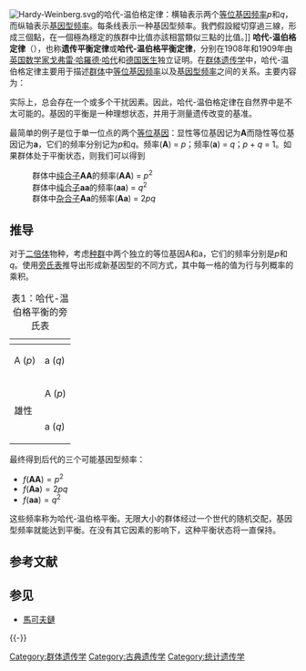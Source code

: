 {{unreferenced|time=2014-03-13T01:06:01+00:00}}
[[File:Hardy-Weinberg.svg|thumb]]的哈代-温伯格定律：横轴表示两个[[等位基因频率|等位基因频率]]''p''和''q''，而纵轴表示[[基因型频率|基因型频率]]。每条线表示一种基因型频率。我們假設縱切穿過三線，形成三個點，在一個極為穩定的族群中比值亦該相當類似三點的比值。]]
'''哈代-温伯格定律'''（{{lang-en|Hardy–Weinberg principle}}），也称'''遗传平衡定律'''或'''哈代-温伯格平衡定律'''，分别在1908年和1909年由[[英国|英国]][[数学家|数学家]][[戈弗雷·哈羅德·哈代|戈弗雷·哈羅德·哈代]]和[[德国|德国]][[医生|医生]]{{link-en|威廉·温伯格|Wilhelm Weinberg}}独立证明。在[[群体遗传学|群体遗传学]]中，哈代-温伯格定律主要用于描述[[种群|群体]]中[[等位基因频率|等位基因频率]]以及[[基因型频率|基因型频率]]之间的关系。主要内容为：

{{Cquote|一个[[種群|族群]]在理想情况（不受特定的干扰因素影响，如非[[随机交配|随机交配]]、[[天择|天择]]、族群迁移、[[突变|突变]]或群体大小有限），经过多个[[世代|世代]]，[[基因频率|基因频率]]与[[基因型频率|基因型频率]]会保持恒定并处于稳定的平衡状态。}}

实际上，总会存在一个或多个干扰因素。因此，哈代-温伯格定律在自然界中是不太可能的。基因的平衡是一种理想状态，并用于测量遗传改变的基准。

最简单的例子是位于单一位点的两个[[等位基因|等位基因]]：显性等位基因记为'''A'''而隐性等位基因记为'''a'''，它们的频率分别记为''p''和''q''。频率('''A''') = ''p''；频率('''a''') = ''q''；''p'' + ''q'' = 1。如果群体处于平衡状态，则我们可以得到

:群体中[[纯合子|纯合子]]'''AA'''的频率('''AA''') = ''p''<sup>2</sup>
:群体中[[纯合子|纯合子]]'''aa'''的频率('''aa''') = ''q''<sup>2</sup>
:群体中[[杂合子|杂合子]]'''Aa'''的频率('''Aa''') = 2''pq''

== 推导 ==
对于[[二倍体|二倍体]]物种，考虑[[种群|种群]]中两个独立的等位基因A和a，它们的频率分别是''p''和''q''。使用[[旁氏表|旁氏表]]推导出形成新基因型的不同方式，其中每一格的值为行与列概率的乘积。

{| class="wikitable"
|+ 表1：哈代-温伯格平衡的旁氏表
|-
!colspan="2" rowspan="2"|
!colspan="2"|雌性
|-
! A (''p'')
! a (''q'')
|-
!rowspan="2"| 雄性
!A (''p'')
|AA (''p''<sup>2</sub>)</sup>
|Aa (''pq'')
|-
!a (''q'')
|Aa (''pq'')
|aa (''q''<sup>2</sup>)
|}

最终得到后代的三个可能基因型频率：

* <math>f(\mathbf{AA}) =  p^2\,</math>
* <math>f(\mathbf{Aa}) = 2pq\,</math>
* <math>f(\mathbf{aa}) = q^2\,</math>

这些频率称为哈代-温伯格平衡。无限大小的群体经过一个世代的随机交配，基因型频率就能达到平衡。在没有其它因素的影响下，这种平衡状态将一直保持。
== 参考文献 ==
{{Reflist}}

== 参见 ==
* [[馬可夫鏈|馬可夫鏈]]

{{-}}
{{群体遗传学}}

[[Category:群体遗传学|Category:群体遗传学]]
[[Category:古典遗传学|Category:古典遗传学]]
[[Category:统计遗传学|Category:统计遗传学]]